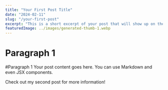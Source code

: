 ```yaml
---
title: "Your First Post Title"
date: "2024-02-11"
slug: "/your-first-post"
excerpt: "This is a short excerpt of your post that will show up on the blog page."
featuredImage: ../images/generated-thumb-1.webp
---
```



# Paragraph 1
#Paragraph 1
Your post content goes here. You can use Markdown and even JSX components.

Check out my <Link to="/your-second-post">second post</Link> for more information!
